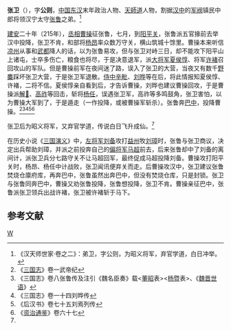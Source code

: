 {{otheruses}}
'''张卫'''（{{bd|2世纪||3世纪|catIdx=Z}}），字'''公则'''，[[中国|中国]][[东汉|东汉]]末年政治人物、[[天師道|天師道]]人物，割据[[汉中|汉中]]的[[军阀|军阀]]镇民中郎将领汉宁太守[[张鲁|张鲁]]之弟。<ref name=HTS>《汉天师世家·卷之二》：弟卫，字公则，为昭义将军，弃官学道，白日冲举。</ref>

[[建安_(东汉)|建安]]二十年（215年），[[丞相|丞相]][[曹操|曹操]]征张鲁，七月，到[[阳平关|阳平关]]，张鲁派五官掾前去举汉中投降，张卫不肯，和部将[[杨昂|杨昂]]率众数万守关，横山筑城十馀里。曹操本来听信[[凉州|凉州]]从事和[[武都|武都]]降人的话，以为张鲁易攻，但与张卫对峙三日，却不能攻下阳平山上诸屯，士卒多伤亡，粮食也将尽，于是决意退军，派[[大将军_(东亚)|大将军]][[夏侯惇|夏侯惇]]、将军[[许褚|许褚]]召回攻山的军队。但是曹操前军在夜间迷了路，误入了张卫的大营，当夜又有数千[[麋鹿|野麋]]踩坏张卫大营，于是张卫军退散。[[侍中|侍中]][[辛毗|辛毗]]、[[刘晔_(三国)|刘晔]]等在后，将此情报知夏侯惇、许褚，二将不信。夏侯惇亲自看到后，才告诉曹操，刘晔也建议曹操回攻，于是曹操派[[解𢢼|解𢢼]]、[[高祚|高祚]]等回击，斩将[[杨任_(三国)|杨任]]，误遇张卫军，高祚等多鸣鼓角，张卫害怕，以为曹操大军到了，于是遁走（一作投降，或被曹操军斩杀）。张鲁奔[[巴中|巴中]]，投降曹操。<ref>《[[三国志|三国志]]》卷一武帝纪</ref><ref>《三国志》卷八张鲁传及注引《魏名臣奏》载<[[董昭|董昭]]表><[[杨暨|杨暨]]表>、《[[魏晋世语|魏晋世语]]》</ref><ref>《三国志》卷一十四刘晔传</ref><ref>《后汉书》卷七十五刘焉列传</ref><ref>《[[资治通鉴|资治通鉴]]》卷六十七</ref>

张卫后为昭义将军，又弃官学道，传说白日飞升成仙。<ref name=HTS/>

在历史小说《[[三国演义|三国演义]]》中，[[左将军|左将军]][[刘备|刘备]]攻打[[益州|益州]]牧[[刘璋|刘璋]]时，张鲁与张卫商议，决定出兵帮助刘璋，并派之前投奔自己的[[偏将军|偏将军]][[马超|马超]]前去，后来张鲁却中了刘备的离间计，派张卫兵分七路守关不让马超回军，最终促成马超投降刘备。曹操攻打阳平关时，杨昂、杨任中计战败，张卫闻讯便弃关而走。后曹操攻汉中，张卫建议张鲁焚烧仓廪府库，再奔巴中，张鲁虽然出奔巴中，但没有焚烧仓库，只是封锁。张卫与张鲁同奔巴中，曹操又劝张鲁投降，张鲁想投降，张卫不肯。曹操亲征巴中，张鲁派张卫领兵出战许褚，张卫被许褚斩于马下。

== 参考文献 ==
{{reflist}}

[[Category:张姓|W]]